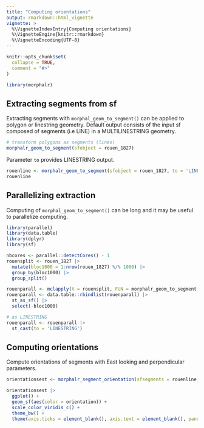 ```yaml
---
title: "Computing orientations"
output: rmarkdown::html_vignette
vignette: >
  %\VignetteIndexEntry{Computing orientations}
  %\VignetteEngine{knitr::rmarkdown}
  %\VignetteEncoding{UTF-8}
---
```


```r
knitr::opts_chunk$set(
  collapse = TRUE,
  comment = "#>"
)
```

```r
library(morphalr)
```

## Extracting segments from sf
Extracting segments with `morphal_geom_to_segment()` can be applied to polygon or linestring geometry. Default output consists of the input sf composed of segments (i.e LINE) in a MULTILINESTRING geometry.
```r
# transform polygons as segments (lines)
morphalr_geom_to_segment(sfobject = rouen_1827)
```

Parameter `to` provides LINESTRING output.
```r
rouenline <- morphalr_geom_to_segment(sfobject = rouen_1827, to = 'LINESTRING')
rouenline
```


## Parallelizing extraction
Computing of `morphal_geom_to_segment()` can be long and it may be useful to parallelize computing.
```r
library(parallel)
library(data.table)
library(dplyr)
library(sf)

nbcores <- parallel::detectCores() - 1
rouensplit <- rouen_1827 |>
  mutate(bloc1000 = 1:nrow(rouen_1827) %/% 1000) |>
  group_by(bloc1000) |>
  group_split()

rouenparall <- mclapply(X = rouensplit, FUN = morphalr_geom_to_segment, mc.cores = nbcores)
rouenparall <- data.table::rbindlist(rouenparall) |>
  st_as_sf() |>
  select(-bloc1000)

# as LINESTRING
rouenparall <- rouenparall |>
  st_cast(to = 'LINESTRING')
```

## Computing orientations
Compute orientations of segments with East looking and perpendicular parameters.
```r
orientationsest <- morphalr_segment_orientation(sfsegments = rouenline, looking = 'E', perpendicular = TRUE)

orientationsest |>
  ggplot() +
  geom_sf(aes(color = orientation)) +
  scale_color_viridis_c() +
  theme_bw() +
  theme(axis.ticks = element_blank(), axis.text = element_blank(), panel.grid = element_blank())
```

